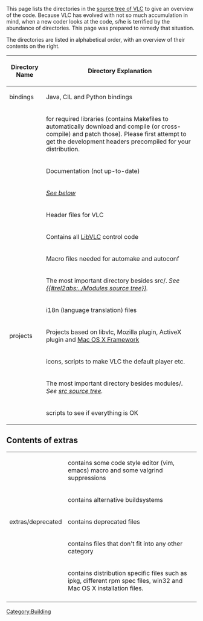 {{Back to|Hacker Guide}}
This page lists the directories in the [https://git.videolan.org/?p=vlc.git;a=tree source tree of VLC] to give an overview of the code.  Because VLC has evolved with not so much accumulation in mind, when a new coder looks at the code, s/he is terrified by the abundance of directories. This page was prepared to remedy that situation.

The directories are listed in alphabetical order, with an overview of their contents on the right.
{| class="wikitable"

|-
! Directory Name        
! Directory Explanation
|-
|bindings  	              
|Java, CIL and Python bindings
|-
| {{VLCSourceFolder|contrib}}
| for required libraries (contains Makefiles to automatically download and compile (or cross-compile) and patch those). Please first attempt to get the development headers precompiled for your distribution.
|-
|{{VLCSourceFolder|doc}}	              
|Documentation (not up-to-date)
|-
|{{VLCSourceFolder|extras}}
| ''[[#Contents_of_extras|See below]]''
|-
|{{VLCSourceFolder|include}}	              
|Header files for VLC
|-
|{{VLCSourceFolder|lib}}              
|Contains all [[LibVLC]] control code
|-
|{{VLCSourceFolder|m4}}	              
|Macro files needed for automake and autoconf
|-		
|{{VLCSourceFolder|modules}}		
|The most important directory besides src/. ''See [[{{#rel2abs:../Modules source tree}}]].''
|-
|{{VLCSourceFolder|po}}		
|i18n (language translation) files
|-
|projects
| Projects based on libvlc, Mozilla plugin, ActiveX plugin and [[Mac OS X Framework]]
|-
|{{VLCSourceFolder|share}}		
|icons, scripts to make VLC the default player etc.
|-
|{{VLCSourceFolder|src}}		
|The most important directory besides modules/. ''See [[{{#rel2abs:/src}}|src source tree]].''
|-
|{{VLCSourceFolder|test}}		
|scripts to see if everything is OK

|}

== Contents of extras ==
{| class="wikitable"
| {{VLCSourceFolder|extras/analyser}}
| contains some code style editor (vim, emacs) macro and some valgrind suppressions
|-
| {{VLCSourceFolder|extras/buildsystem}}
| contains alternative buildsystems
|-
| extras/deprecated
| contains deprecated files
|-
| {{VLCSourceFolder|extras/misc}}
| contains files that don't fit into any other category
|-
| {{VLCSourceFolder|extras/package}}
| contains distribution specific files such as ipkg, different rpm spec files, win32 and Mac OS X installation files.
|-
|}

{{Hacker Guide}}
[[Category:Building]]